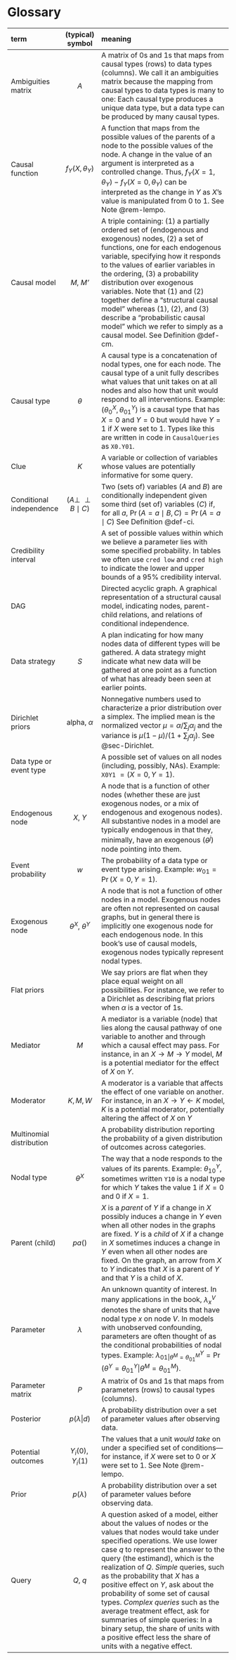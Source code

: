 # Glossary  {#sec-glossary}

**term**          |**(typical) symbol** |**meaning**
|:--------------|:---------:|:-----------------------------------------|
Ambiguities matrix  | $A$  | A matrix of 0s and 1s that maps from causal types (rows) to data types (columns). We call it an ambiguities matrix because the mapping from causal types to data types is  many to one: Each causal type produces a unique data type, but a data type can be produced by many causal types.\index{Ambiguities matrix}|
Causal function \index{Causal functions}| $f_Y(X, \theta_Y)$ | A function that maps from the possible values of the parents of a node to the possible values of the node. A change in the value of an argument is interpreted as a controlled change. Thus, $f_Y(X=1, \theta_Y) - f_Y(X=0, \theta_Y)$ can be interpreted as the change in $Y$ as $X$'s value is manipulated from 0 to 1. See Note @rem-lempo. |
Causal model | *M*, *M'*  | A triple containing: (1) a partially ordered set of (endogenous and exogenous) nodes, (2) a set of functions, one for each endogenous variable, specifying how it responds to the values of earlier variables in the ordering,  (3) a probability distribution over exogenous variables. \index{Causal models} Note that (1) and (2) together define a "structural causal model" whereas (1), (2), and (3) describe a "probabilistic causal model" which we refer to simply as a causal model.\index{Causal models!Structural causal model}\index{Causal models!Probabilistic causal model} See Definition @def-cm. | 
Causal type   \index{Causal types}    |$\theta$   | A causal type is a concatenation of nodal types, one for each node. The causal type of a unit fully describes what values that unit takes on at all nodes and also how that unit would respond to all interventions.  Example:  $(\theta^X_0, \theta^Y_{01})$  is a causal type that has $X=0$ and $Y=0$ but would have $Y=1$ if $X$ were set to 1. Types like this are written in code in `CausalQueries` as `X0.Y01`. | 
Clue \index{Clues}| $K$ | A variable or collection of variables whose values are potentially informative for some query.
Conditional independence \index{Conditional independence}| ${\displaystyle (A\perp \!\!\!\perp B\mid C)}$ | Two (sets of) variables ($A$ and $B$) are conditionally independent given some third (set of) variables ($C$) if, for all $a$, ${\displaystyle \Pr(A=a\mid B,C)=\Pr(A=a\mid C)}$  See Definition @def-ci.|
Credibility interval | | A set of possible values within which we believe a parameter lies with some specified probability.  In tables we often use `cred low` and `cred high` to indicate the lower and upper bounds of a 95% credibility interval.|
DAG \index{DAGs}| |Directed acyclic graph. A graphical representation of a structural causal model, indicating nodes, parent-child relations, and relations of conditional independence.|
Data strategy \index{Data strategies}| $S$ | A plan indicating for  how many nodes data of different types will be gathered. A data strategy might indicate what new data will be gathered at one point as a function of what has already been seen at earlier points.
Dirichlet priors  | alpha, $\alpha$ | Nonnegative numbers used to characterize a prior distribution over a simplex. The implied mean is the normalized vector $\mu= \alpha/\sum_j\alpha_j$ and the variance is $\mu(1-\mu)/(1+\sum_j\alpha_j)$. See @sec-Dirichlet. 
Data type or event type \index{Data type} |           | A possible set of values on all nodes (including, possibly, NAs). Example: `X0Y1` $= (X=0, Y = 1)$.
Endogenous node \index{Nodes!Endogenous} | $X$, $Y$ | A node that is a function of other nodes (whether these are just exogenous nodes, or a mix of endogenous and exogenous nodes). All substantive nodes in a model are typically endogenous in that they, minimally, have an exogenous ($\theta^j$) node pointing into them.|
Event probability \index{Event probability}|   $w$     | The probability of a data type or event type arising. Example: $w_{01}=\Pr(X=0, Y=1)$.
Exogenous node \index{Nodes!Exogenous} | $\theta^X$, $\theta^Y$ | A node that is not a function of other nodes in a model. Exogenous nodes are often not represented on causal graphs, but in general there is implicitly one exogenous node for each endogenous node. In this book's use of causal models, exogenous nodes typically represent nodal types.|
Flat priors \index{Priors!Flat}| | We say priors are flat when they place equal weight on all possibilities. For instance, we refer to a Dirichlet as describing  flat priors when $\alpha$ is a vector of 1s.|
Mediator \index{Mediator}|$M$ | A mediator is a variable (node) that lies along the causal pathway of one variable to another and through which a causal effect may pass. For instance, in an $X \rightarrow M \rightarrow Y$ model, $M$ is a potential mediator for the effect of $X$ on $Y$. |
Moderator \index{Moderator}|$K, M, W$ | A moderator is a variable that affects the effect of one variable on another. For instance, in an $X \rightarrow Y \leftarrow K$ model, $K$ is a potential moderator, potentially altering the affect of $X$ on $Y$ |
Multinomial distribution \index{Multinomial distribution}| | A probability distribution reporting the probability of a given distribution of outcomes across categories. |
Nodal type  \index{Nodal types}      |$\theta^X$ | The way that a node responds to the values of its parents. Example: $\theta^Y_{10}$, sometimes written `Y10` is a nodal type for which $Y$ takes the value 1 if $X=0$ and 0 if $X=1$.  
Parent (child) \index{Nodes!Parent} \index{Nodes!Child}| $pa()$ | $X$ is a *parent* of $Y$ if a change in $X$ possibly induces a change in $Y$ even when all other nodes in the graphs are fixed.  $Y$ is a *child* of $X$ if a change in $X$ sometimes induces a change in $Y$ even when all other nodes are fixed. On the graph,  an arrow from $X$ to $Y$ indicates that $X$ is a parent of $Y$ and that $Y$ is a child of $X$.
Parameter \index{Parameter} | $\lambda$ | An unknown quantity of interest. In many applications in the book, $\lambda^V_x$ denotes the share of units that have nodal type $x$ on node $V$.  In models with unobserved confounding, parameters are often thought of as the conditional probabilities of nodal types. Example: $\lambda^Y_{01|\theta^M=\theta^M_{01}} = \Pr(\theta^Y =  \theta^Y_{01}|\theta^M=\theta^M_{01})$.| 
Parameter matrix  \index{Parameter matrix} | $P$  | A matrix of 0s and 1s that maps from parameters (rows) to causal types (columns).|
Posterior \index{Posterior distribution}| $p(\lambda|d)$ | A probability distribution over a set of parameter values after observing data.|
Potential outcomes \index{Potential outcomes}| $Y_i(0), Y_i(1)$| The values that a unit *would take* on under a specified set of conditions---for instance, if $X$ were set to 0 or $X$ were set to 1. See Note @rem-lempo. |
Prior \index{Prior distribution} | $p(\lambda)$ | A probability distribution over a set of parameter values before observing data. |
Query \index{Queries} | $Q$, $q$| A question asked of a model, either about the values of nodes or the values that nodes would take under specified operations. We use lower case $q$ to represent the answer to the query (the estimand), which is the realization of $Q$. *Simple* queries, such as the probability that $X$ has a positive effect on $Y$, ask about the probability of some set of causal types. *Complex queries* such as the average treatment effect, ask for summaries of simple queries: In a binary setup, the share of units with a positive effect less the share of units with a negative effect.  |


